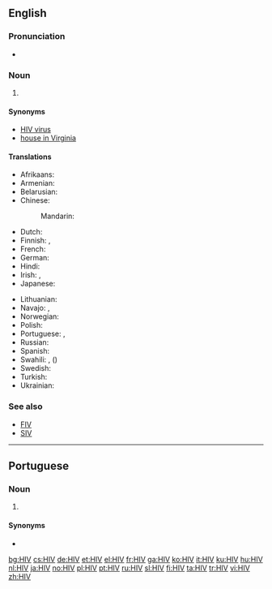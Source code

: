 {{also|hiv}}
==English==

===Pronunciation===
* {{IPA|/ˌeɪtʃ.aɪˈviː/|lang=en}}

===Noun===
{{en-noun|-}}

# {{context|virology|lang=en}} {{initialism of|human immunodeficiency virus|lang=en}}

====Synonyms====
* [[HIV virus]] {{qualifier|[[pleonastic]]}}
* [[house in Virginia]] {{i|euphemistic}}

====Translations====
{{trans-top|human immunodeficiency virus}}
* Afrikaans: {{t|af|MIV}}
* Armenian: {{t|hy|ՄԻԱՎ|tr=MIAV}}
* Belarusian: {{t|be|ВІЧ|tr=VIČ}}
* Chinese:
*: Mandarin: {{t+|cmn|艾滋病毒|tr=ài zī bìng dú|sc=Hani}}
* Dutch: {{t+|nl|hiv}}
* Finnish: {{t+|fi|HI-virus}}, {{t+|fi|HIV}}
* French: {{t+|fr|VIH}}
* German: {{t+|de|HIV}}
* Hindi: {{t|hi|एचआईवी|tr=ēca'ā'īvī}}
* Irish: {{t+|ga|VEID}}, {{t|ga|víreas easpa imdhíonachta daonna|m}}
* Japanese: {{t|ja|HIV感染|tr=HIV-kansen}}
{{trans-mid}}
* Lithuanian: {{t|lt|ŽIV}}
* Navajo: {{t|nv|atsʼíís yichʼą́ą́h naabaah bąąh dahooʼaʼ}}, {{t|nv|atsʼíís yichʼą́ą́h naabaahii bąąh dah hazʼą́ yileehgo}}
* Norwegian: {{t+|no|hiv}}
* Polish: {{t+|pl|HIV|sc=Cyrl}}
* Portuguese: {{t+|pt|HIV|m}}, {{t+|pt|SIDA|f}}
* Russian: {{t+|ru|ВИЧ|m|tr=VIČ}}
* Spanish: {{t|es|VIH|m}}
* Swahili: {{t|sw|VVU}}, {{t|sw|virus vinavyosababisha}} ({{t|sw|UKIMWI}})
* Swedish: {{t+|sv|hiv}}
* Turkish: {{t+|tr|HIV}}
* Ukrainian: {{t|uk|ВІЛ|tr=VIL}}
{{trans-bottom}}

===See also===
* [[FIV]]
* [[SIV]]

----

==Portuguese==

===Noun===
{{pt-noun|m|-}}

# {{label|pt|virology}} {{l/en|HIV}} {{gloss|human immunodeficiency virus}}

====Synonyms====
* {{l/pt|SIDA}}

[[bg:HIV]]
[[cs:HIV]]
[[de:HIV]]
[[et:HIV]]
[[el:HIV]]
[[fr:HIV]]
[[ga:HIV]]
[[ko:HIV]]
[[it:HIV]]
[[ku:HIV]]
[[hu:HIV]]
[[nl:HIV]]
[[ja:HIV]]
[[no:HIV]]
[[pl:HIV]]
[[pt:HIV]]
[[ru:HIV]]
[[sl:HIV]]
[[fi:HIV]]
[[ta:HIV]]
[[tr:HIV]]
[[vi:HIV]]
[[zh:HIV]]